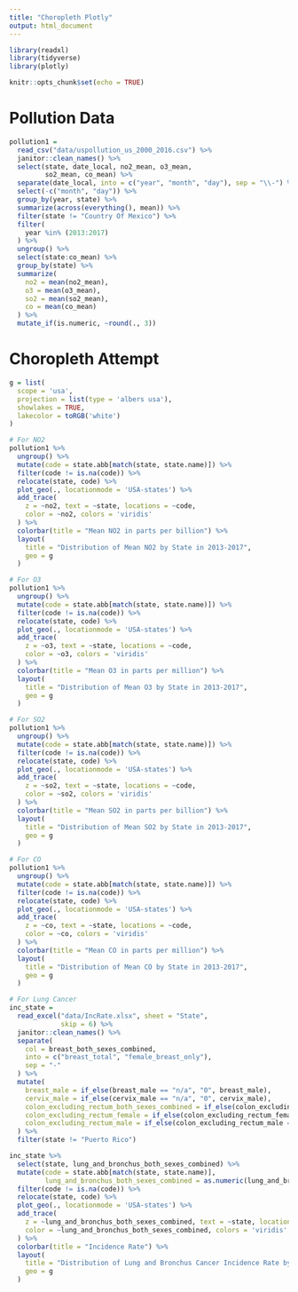 ```yaml
---
title: "Choropleth Plotly"
output: html_document
---
```


```r
library(readxl)
library(tidyverse)
library(plotly)

knitr::opts_chunk$set(echo = TRUE)
```


# Pollution Data

```r
pollution1 = 
  read_csv("data/uspollution_us_2000_2016.csv") %>% 
  janitor::clean_names() %>%
  select(state, date_local, no2_mean, o3_mean, 
         so2_mean, co_mean) %>%
  separate(date_local, into = c("year", "month", "day"), sep = "\\-") %>%
  select(-c("month", "day")) %>%
  group_by(year, state) %>%
  summarize(across(everything(), mean)) %>%
  filter(state != "Country Of Mexico") %>% 
  filter(
    year %in% (2013:2017)
  ) %>% 
  ungroup() %>% 
  select(state:co_mean) %>% 
  group_by(state) %>% 
  summarize(
    no2 = mean(no2_mean),
    o3 = mean(o3_mean),
    so2 = mean(so2_mean),
    co = mean(co_mean)
  ) %>%
  mutate_if(is.numeric, ~round(., 3))
```


# Choropleth Attempt

```r
g = list(
  scope = 'usa',
  projection = list(type = 'albers usa'),
  showlakes = TRUE,
  lakecolor = toRGB('white')
)

# For NO2
pollution1 %>%
  ungroup() %>%
  mutate(code = state.abb[match(state, state.name)]) %>%
  filter(code != is.na(code)) %>%
  relocate(state, code) %>%
  plot_geo(., locationmode = 'USA-states') %>% 
  add_trace(
    z = ~no2, text = ~state, locations = ~code,
    color = ~no2, colors = 'viridis'
  ) %>% 
  colorbar(title = "Mean NO2 in parts per billion") %>% 
  layout(
    title = "Distribution of Mean NO2 by State in 2013-2017",
    geo = g
  )

# For O3
pollution1 %>%
  ungroup() %>%
  mutate(code = state.abb[match(state, state.name)]) %>%
  filter(code != is.na(code)) %>%
  relocate(state, code) %>%
  plot_geo(., locationmode = 'USA-states') %>% 
  add_trace(
    z = ~o3, text = ~state, locations = ~code,
    color = ~o3, colors = 'viridis'
  ) %>% 
  colorbar(title = "Mean O3 in parts per million") %>% 
  layout(
    title = "Distribution of Mean O3 by State in 2013-2017",
    geo = g
  )

# For SO2
pollution1 %>%
  ungroup() %>%
  mutate(code = state.abb[match(state, state.name)]) %>%
  filter(code != is.na(code)) %>%
  relocate(state, code) %>%
  plot_geo(., locationmode = 'USA-states') %>% 
  add_trace(
    z = ~so2, text = ~state, locations = ~code,
    color = ~so2, colors = 'viridis'
  ) %>% 
  colorbar(title = "Mean SO2 in parts per billion") %>% 
  layout(
    title = "Distribution of Mean SO2 by State in 2013-2017",
    geo = g
  )

# For CO
pollution1 %>%
  ungroup() %>%
  mutate(code = state.abb[match(state, state.name)]) %>%
  filter(code != is.na(code)) %>%
  relocate(state, code) %>%
  plot_geo(., locationmode = 'USA-states') %>% 
  add_trace(
    z = ~co, text = ~state, locations = ~code,
    color = ~co, colors = 'viridis'
  ) %>% 
  colorbar(title = "Mean CO in parts per million") %>% 
  layout(
    title = "Distribution of Mean CO by State in 2013-2017",
    geo = g
  )

# For Lung Cancer
inc_state =
  read_excel("data/IncRate.xlsx", sheet = "State", 
             skip = 6) %>%
  janitor::clean_names() %>% 
  separate(
    col = breast_both_sexes_combined,
    into = c("breast_total", "female_breast_only"),
    sep = "-"
  ) %>% 
  mutate(
    breast_male = if_else(breast_male == "n/a", "0", breast_male),
    cervix_male = if_else(cervix_male == "n/a", "0", cervix_male),
    colon_excluding_rectum_both_sexes_combined = if_else(colon_excluding_rectum_both_sexes_combined == "n/a", "0", colon_excluding_rectum_both_sexes_combined),
    colon_excluding_rectum_female = if_else(colon_excluding_rectum_female == "n/a", "0", colon_excluding_rectum_female),
    colon_excluding_rectum_male = if_else(colon_excluding_rectum_male == "n/a", "0", colon_excluding_rectum_male),
  ) %>%
  filter(state != "Puerto Rico")

inc_state %>%
  select(state, lung_and_bronchus_both_sexes_combined) %>%
  mutate(code = state.abb[match(state, state.name)],
         lung_and_bronchus_both_sexes_combined = as.numeric(lung_and_bronchus_both_sexes_combined)) %>%
  filter(code != is.na(code)) %>%
  relocate(state, code) %>%
  plot_geo(., locationmode = 'USA-states') %>% 
  add_trace(
    z = ~lung_and_bronchus_both_sexes_combined, text = ~state, locations = ~code,
    color = ~lung_and_bronchus_both_sexes_combined, colors = 'viridis'
  ) %>% 
  colorbar(title = "Incidence Rate") %>% 
  layout(
    title = "Distribution of Lung and Bronchus Cancer Incidence Rate by State in 2013-2017",
    geo = g
  )
```

